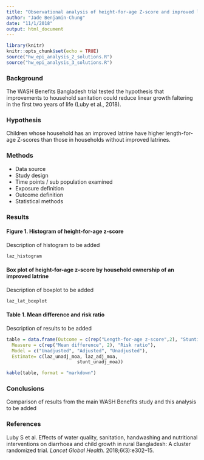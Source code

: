 ```yaml
---
title: "Observational analysis of height-for-age Z-score and improved latrine ownership"
author: "Jade Benjamin-Chung"
date: "11/1/2018"
output: html_document
---
```


```r
library(knitr)
knitr::opts_chunk$set(echo = TRUE)
source("hw_epi_analysis_2_solutions.R")
source("hw_epi_analysis_3_solutions.R")
```

### Background
The WASH Benefits Bangladesh trial tested the hypothesis that improvements to household sanitation could reduce linear growth faltering in the first two years of life (Luby et al., 2018). 

### Hypothesis
Children whose household has an improved latrine have higher length-for-age Z-scores than those in households without improved latrines.

### Methods

- Data source
- Study design
- Time points / sub population examined
- Exposure definition
- Outcome definition
- Statistical methods

### Results

#### Figure 1. Histogram of height-for-age z-score 

Description of histogram to be added

```r
laz_histogram
```

#### Box plot of height-for-age z-score by household ownership of an improved latrine

Description of boxplot to be added

```r
laz_lat_boxplot
```


#### Table 1. Mean difference and risk ratio 

Description of results to be added

```r
table = data.frame(Outcome = c(rep("Length-for-age z-score",2), "Stunting"), 
  Measure = c(rep("Mean difference", 2), "Risk ratio"),
  Model = c("Unadjusted", "Adjusted", "Unadjusted"),
  Estimate= c(laz_unadj_moa, laz_adj_moa, 
                          stunt_unadj_moa))

kable(table, format = "markdown")

```

### Conclusions
Comparison of results from the main WASH Benefits study and this analysis to be added

### References
Luby S et al. Effects of water quality, sanitation, handwashing and nutritional interventions on diarrhoea and child growth in rural Bangladesh: A cluster randomized trial. *Lancet Global Health*. 2018;6(3):e302–15. 



